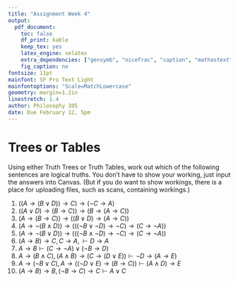 ```yaml
---
title: "Assignment Week 4"
output:
  pdf_document:
    toc: false
    df_print: kable
    keep_tex: yes
    latex_engine: xelatex
    extra_dependencies: ["gensymb", "nicefrac", "caption", "mathastext"]
    fig_caption: no
fontsize: 11pt
mainfont: SF Pro Text Light
mainfontoptions: "Scale=MatchLowercase"
geometry: margin=1.2in
linestretch: 1.4
author: Philosophy 305
date: Due February 12, 5pm
---
```


# Trees or Tables

Using either Truth Trees or Truth Tables, work out which of the following sentences are logical truths. You don't have to show your working, just input the answers into Canvas. (But if you do want to show workings, there is a place for uploading files, such as scans, containing workings.)

1. $((A \rightarrow (B \vee D)) \rightarrow C) \rightarrow (\neg C \rightarrow A)$
2. $((A \vee D) \rightarrow (B \rightarrow C)) \rightarrow (B \rightarrow (A \rightarrow C))$
3. $(A \rightarrow (B \rightarrow C)) \rightarrow ((B \vee D) \rightarrow (A \rightarrow C))$
4. $(A \rightarrow \neg (B \wedge D)) \rightarrow (((\neg B \vee \neg D) \rightarrow \neg C) \rightarrow (C \rightarrow \neg A))$
5. $(A \rightarrow \neg (B \vee D)) \rightarrow (((\neg B \wedge \neg D) \rightarrow \neg C) \rightarrow (C \rightarrow \neg A))$
6. $(A \rightarrow B) \rightarrow C, C \rightarrow A, \vdash D \rightarrow A$
7. $A \rightarrow B \vdash (C \rightarrow \neg A) \vee (\neg B \rightarrow D)$
8. $A \rightarrow (B \wedge C), (A \wedge B) \rightarrow (C \rightarrow (D \vee E)) \vdash \neg D \rightarrow (A \rightarrow E)$
9. $A \rightarrow (\neg B \vee C), A \rightarrow ((\neg D \vee E) \rightarrow (B \rightarrow C)) \vdash (A \wedge D) \rightarrow E$
10. $(A \rightarrow B) \rightarrow B, (\neg B \rightarrow C) \rightarrow C \vdash A \vee C$